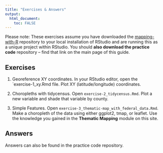 ```yaml
---
title: "Exercises & Answers"
output: 
  html_document:
    toc: FALSE
---
```


Please note:  These exercises assume you have downloaded the [mapping-with-R](https://github.com/libjohn/mapping-with-R) repository to your local installation of RStudio and are running this as a unique project within RStudio.  You should **also download the practice code** repository -- find that link on the main page of this guide.  

## Exercises

1. Georeference XY coordinates.  In your RStudio editor, open the `exercise-1_xy.Rmd file.  Plot XY (latitude/longitude) coordinates.

2. Choropleths with tidycensus.  Open `exercise-2_tidycensus.Rmd`.  Plot a new variable and shade that variable by county.  

3. Simple Features.  Open `exercise-3_thematic-map_with_federal_data.Rmd`.  Make a choropleth of the data using either ggplot2, tmap, or leaflet.  Use the knowledge you gained in the **Thematic Mapping** module on this site.



## Answers

Answers can also be found in the practice code repository.